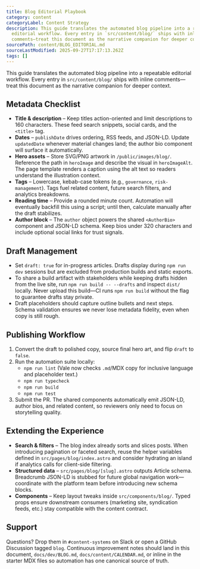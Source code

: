 ```yaml
---
title: Blog Editorial Playbook
category: content
categoryLabel: Content Strategy
description: This guide translates the automated blog pipeline into a repeatable
  editorial workflow. Every entry in `src/content/blog/` ships with inline
  comments—treat this document as the narrative companion for deeper context.
sourcePath: content/BLOG_EDITORIAL.md
sourceLastModified: 2025-09-27T17:17:13.262Z
tags: []
---
```


This guide translates the automated blog pipeline into a repeatable editorial workflow. Every entry in `src/content/blog/`
ships with inline comments—treat this document as the narrative companion for deeper context.

## Metadata Checklist

- **Title & description** – Keep titles action-oriented and limit descriptions to 160 characters. These feed search snippets,
  social cards, and the `<title>` tag.
- **Dates** – `publishDate` drives ordering, RSS feeds, and JSON-LD. Update `updatedDate` whenever material changes land; the
  author bio component will surface it automatically.
- **Hero assets** – Store SVG/PNG artwork in `/public/images/blog/`. Reference the path in `heroImage` and describe the visual
  in `heroImageAlt`. The page template renders a caption using the alt text so readers understand the illustration context.
- **Tags** – Lowercase, kebab-case tokens (e.g., `governance`, `risk-management`). Tags fuel related content, future search
  filters, and analytics breakdowns.
- **Reading time** – Provide a rounded minute count. Automation will eventually backfill this using a script; until then,
  calculate manually after the draft stabilizes.
- **Author block** – The `author` object powers the shared `<AuthorBio>` component and JSON-LD schema. Keep bios under 320
  characters and include optional social links for trust signals.

## Draft Management

- Set `draft: true` for in-progress articles. Drafts display during `npm run dev` sessions but are excluded from production
  builds and static exports.
- To share a build artifact with stakeholders while keeping drafts hidden from the live site, run `npm run build -- --drafts`
  and inspect `dist/` locally. Never upload this build—CI runs `npm run build` without the flag to guarantee drafts stay private.
- Draft placeholders should capture outline bullets and next steps. Schema validation ensures we never lose metadata fidelity,
  even when copy is still rough.

## Publishing Workflow

1. Convert the draft to polished copy, source final hero art, and flip `draft` to `false`.
2. Run the automation suite locally:
   - `npm run lint` (Vale now checks `.md`/MDX copy for inclusive language and placeholder text.)
   - `npm run typecheck`
   - `npm run build`
   - `npm run test`
3. Submit the PR. The shared components automatically emit JSON-LD, author bios, and related content, so reviewers only need to
   focus on storytelling quality.

## Extending the Experience

- **Search & filters** – The blog index already sorts and slices posts. When introducing pagination or faceted search, reuse the
  helper variables defined in `src/pages/blog/index.astro` and consider hydrating an island if analytics calls for client-side
  filtering.
- **Structured data** – `src/pages/blog/[slug].astro` outputs Article schema. Breadcrumb JSON-LD is stubbed for future global
  navigation work—coordinate with the platform team before introducing new schema blocks.
- **Components** – Keep layout tweaks inside `src/components/blog/`. Typed props ensure downstream consumers (marketing site,
  syndication feeds, etc.) stay compatible with the content contract.

## Support

Questions? Drop them in `#content-systems` on Slack or open a GitHub Discussion tagged `blog`. Continuous improvement notes
should land in this document, `docs/dev/BLOG.md`, `docs/content/CALENDAR.md`, or inline in the starter MDX files so automation has one canonical source of
truth.
